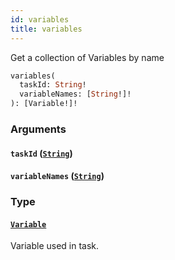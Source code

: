 ```yaml
---
id: variables
title: variables
---
```


Get a collection of Variables by name

```graphql
variables(
  taskId: String!
  variableNames: [String!]!
): [Variable!]!

```

### Arguments

#### `taskId` ([`String`](../scalars/string.mdx))

#### `variableNames` ([`String`](../scalars/string.mdx))

### Type

#### [`Variable`](../objects/variable.mdx)

Variable used in task.
